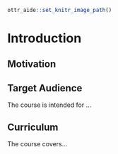 
```r
ottr_aide::set_knitr_image_path()
```

# Introduction


## Motivation


## Target Audience  

The course is intended for ...

## Curriculum  

The course covers...
